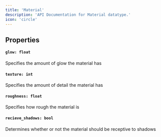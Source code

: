 ```yaml
---
title: 'Material'
description: 'API Documentation for Material datatype.'
icon: 'circle'
---
```


## Properties
#### `glow: float`
Specifies the amount of glow the material has

#### `texture: int`
Specifies the amount of detail the material has

#### `roughness: float`
Specifies how rough the material is

#### `recieve_shadows: bool`
Determines whether or not the material should be receptive to shadows